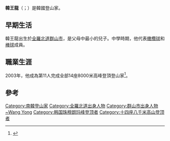 '''韓王龍'''（{{lang-ko|한왕용}}；{{bd|1966年|7月17日|||catIdx=Han, Wang Yong}}）是韓國登山家。

==早期生活==
韓王龍出生於[[全羅北道|全羅北道]][[群山市|群山市]]，是父母中最小的兒子。中學時期，他代表[[橄欖球|橄欖球]]和[[棒球|棒球]]成員。

==職業生涯==
2003年，他成為第11人完成全部14座8000米高峰登頂登山家<ref>{{Cite web |url=http://www.8000ers.com/cms/download.html?func=startdown&id=155 |title=Climbers who have reached the summit of all 14 eight-thousanders. 8000ers.com |accessdate=2014-04-20 |archive-date=2019-02-16 |archive-url=https://web.archive.org/web/20190216151421/http://www.8000ers.com/cms/download.html?func=startdown&id=155 |dead-url=no }}</ref>。

==參考==
{{reflist}}

{{Korea-bio-stub}}

{{DEFAULTSORT:Han, Wang Yong}}
[[Category:南韓登山家|Category:南韓登山家]]
[[Category:全羅北道出身人物|Category:全羅北道出身人物]]
[[Category:群山市出身人物|Category:群山市出身人物]]
[[Category:韓姓|~Wang Yong]]
[[Category:韩国珠穆朗玛峰登顶者|Category:韩国珠穆朗玛峰登顶者]]
[[Category:十四座八千米高山登顶者|Category:十四座八千米高山登顶者]]